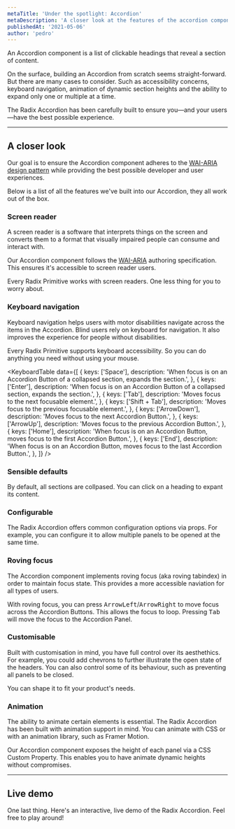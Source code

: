 ```yaml
---
metaTitle: 'Under the spotlight: Accordion'
metaDescription: 'A closer look at the features of the accordion component.'
publishedAt: '2021-05-06'
author: 'pedro'
---
```


An Accordion component is a list of clickable headings that reveal a section of content.

On the surface, building an Accordion from scratch seems straight-forward. But there are many cases to consider. Such as accessibility concerns, keyboard navigation, animation of dynamic section heights and the ability to expand only one or multiple at a time.

The Radix Accordion has been carefully built to ensure you—and your users—have the best possible experience.

---

## A closer look

Our goal is to ensure the Accordion component adheres to the [WAI-ARIA design pattern](https://www.w3.org/TR/wai-aria-practices-1.2/#accordion) while providing the best possible developer and user experiences.

Below is a list of all the features we've built into our Accordion, they all work out of the box.

### Screen reader

A screen reader is a software that interprets things on the screen and converts them to a format that visually impaired people can consume and interact with.

Our Accordion component follows the [WAI-ARIA](https://www.w3.org/TR/wai-aria-practices-1.2/#accordion) authoring specification. This ensures it's accessible to screen reader users.

Every Radix Primitive works with screen readers. One less thing for you to worry about.

<VideoPlaceholder />

### Keyboard navigation

Keyboard navigation helps users with motor disabilities navigate across the items in the Accordion. Blind users rely on keyboard for navigation. It also improves the experience for people without disabilities.

Every Radix Primitive supports keyboard accessibility. So you can do anything you need without using your mouse.

<KeyboardTable
  data={[
    {
      keys: ['Space'],
      description:
        'When focus is on an Accordion Button of a collapsed section, expands the section.',
    },
    {
      keys: ['Enter'],
      description:
        'When focus is on an Accordion Button of a collapsed section, expands the section.',
    },
    {
      keys: ['Tab'],
      description: 'Moves focus to the next focusable element.',
    },
    {
      keys: ['Shift + Tab'],
      description: 'Moves focus to the previous focusable element.',
    },
    {
      keys: ['ArrowDown'],
      description: 'Moves focus to the next Accordion Button.',
    },
    {
      keys: ['ArrowUp'],
      description: 'Moves focus to the previous Accordion Button.',
    },
    {
      keys: ['Home'],
      description:
        'When focus is on an Accordion Button, moves focus to the first Accordion Button.',
    },
    {
      keys: ['End'],
      description:
        'When focus is on an Accordion Button, moves focus to the last Accordion Button.',
    },
  ]}
/>

<VideoPlaceholder />

### Sensible defaults

By default, all sections are collpased. You can click on a heading to expant its content.

<VideoPlaceholder />

### Configurable

The Radix Accordion offers common configuration options via props. For example, you can configure it to allow multiple panels to be opened at the same time.

<VideoPlaceholder />

### Roving focus

The Accordion component implements roving focus (aka roving tabindex) in order to maintain focus state. This provides a more accessible naviation for all types of users.

With roving focus, you can press <Kbd>ArrowLeft</Kbd>/<Kbd>ArrowRight</Kbd> to move focus across the Accordion Buttons. This allows the focus to loop. Pressing <Kbd>Tab</Kbd> will move the focus to the Accordion Panel.

<VideoPlaceholder />

### Customisable

Built with customisation in mind, you have full control over its aesthethics. For example, you could add chevrons to further illustrate the open state of the headers. You can also control some of its behaviour, such as preventing all panels to be closed.

You can shape it to fit your product's needs.

<VideoPlaceholder />

### Animation

The ability to animate certain elements is essential. The Radix Accordion has been built with animation support in mind. You can animate with CSS or with an animation library, such as Framer Motion.

Our Accordion component exposes the height of each panel via a CSS Custom Property. This enables you to have animate dynamic heights without compromises.

<VideoPlaceholder />

---

## Live demo

One last thing. Here's an interactive, live demo of the Radix Accordion. Feel free to play around!

<AccordionDemo />
